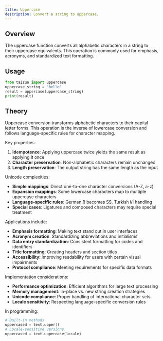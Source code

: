 ```yaml
---
title: Uppercase
description: Convert a string to uppercase.
---
```


## Overview

The uppercase function converts all alphabetic characters in a string to their uppercase equivalents. This operation is commonly used for emphasis, acronyms, and standardized text formatting.

## Usage

```python
from taizun import uppercase
uppercase_string = "hello"
result = uppercase(uppercase_string)
print(result)
```

## Theory

Uppercase conversion transforms alphabetic characters to their capital letter forms. This operation is the inverse of lowercase conversion and follows language-specific rules for character mapping.

Key properties:
1. **Idempotence**: Applying uppercase twice yields the same result as applying it once
2. **Character preservation**: Non-alphabetic characters remain unchanged
3. **Length preservation**: The output string has the same length as the input

Unicode complexities:
- **Simple mappings**: Direct one-to-one character conversions (A-Z, a-z)
- **Expansion mappings**: Some lowercase characters map to multiple uppercase characters
- **Language-specific rules**: German ß becomes SS, Turkish i/İ handling
- **Special cases**: Ligatures and composed characters may require special treatment

Applications include:
- **Emphasis formatting**: Making text stand out in user interfaces
- **Acronym creation**: Standardizing abbreviations and initialisms
- **Data entry standardization**: Consistent formatting for codes and identifiers
- **Title formatting**: Creating headers and section titles
- **Accessibility**: Improving readability for users with certain visual impairments
- **Protocol compliance**: Meeting requirements for specific data formats

Implementation considerations:
- **Performance optimization**: Efficient algorithms for large text processing
- **Memory management**: In-place vs. new string creation strategies
- **Unicode compliance**: Proper handling of international character sets
- **Locale sensitivity**: Respecting language-specific conversion rules

In programming:
```python
# Built-in methods
uppercased = text.upper()
# Locale-sensitive versions
uppercased = text.uppercase(locale)
```